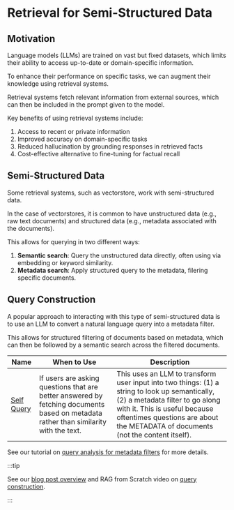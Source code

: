 # Retrieval for Semi-Structured Data

## Motivation

Language models (LLMs) are trained on vast but fixed datasets, which limits their ability to access up-to-date or domain-specific information. 

To enhance their performance on specific tasks, we can augment their knowledge using retrieval systems.

Retrieval systems fetch relevant information from external sources, which can then be included in the prompt given to the model. 

Key benefits of using retrieval systems include:

1. Access to recent or private information
2. Improved accuracy on domain-specific tasks
3. Reduced hallucination by grounding responses in retrieved facts
4. Cost-effective alternative to fine-tuning for factual recall

## Semi-Structured Data

Some retrieval systems, such as vectorstore, work with semi-structured data. 

In the case of vectorstores, it is common to have unstructured data (e.g., raw text documents) and structured data (e.g., metadata associated with the documents). 

This allows for querying in two different ways:

1. **Semantic search**: Query the unstructured data directly, often using via embedding or keyword similarity.
2. **Metadata search**: Apply structured query to the metadata, filering specific documents.

## Query Construction

A popular approach to interacting with this type of semi-structured data is to use an LLM to convert a natural language query into a metadata filter.

This allows for structured filtering of documents based on metadata, which can then be followed by a semantic search across the filtered documents.

| Name                                        | When to Use                                                                                                                                   | Description                                                                                                                                                                                                                                                                                      |
|---------------------------------------------|-----------------------------------------------------------------------------------------------------------------------------------------------|--------------------------------------------------------------------------------------------------------------------------------------------------------------------------------------------------------------------------------------------------------------------------------------------------|
| [Self Query](/docs/how_to/self_query/)      | If users are asking questions that are better answered by fetching documents based on metadata rather than similarity with the text.          | This uses an LLM to transform user input into two things: (1) a string to look up semantically, (2) a metadata filter to go along with it. This is useful because oftentimes questions are about the METADATA of documents (not the content itself).                                              |

See our tutorial on [query analysis for metadata filters](/docs/tutorials/query_analysis/#query-analysis) for more details. 

:::tip

See our [blog post overview](https://blog.langchain.dev/query-construction/) and RAG from Scratch video on [query construction](https://youtu.be/kl6NwWYxvbM?feature=shared).

:::